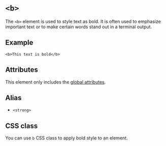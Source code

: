 # `<b>`

The `<b>` element is used to style text as bold. It is often used to emphasize important text or to make certain words stand out in a terminal output.

## Example

```ziyy
<b>This text is bold</b>
```

## Attributes

This element only includes the [global attributes](../globals.mdx).

## Alias

- `<strong>`

## CSS class

You can use `b` CSS class to apply bold style to an element.
